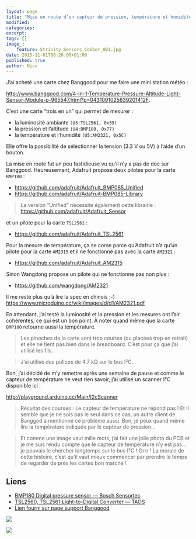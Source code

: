 ```yaml
---
layout: page
title: "Mise en route d’un capteur de pression, température et humidité <em>Strinity Sensors Cobber</em> I²C"
modified:
categories:
excerpt:
tags: []
image_:
    feature: Strinity_Sensors_Cobber_001.jpg
date: 2015-11-01T00:26:00+01:00
published: true
author: Nico
---
```


J’ai acheté une carte chez Banggood pour me faire une mini station météo :

<http://www.banggood.com/4-in-1-Temperature-Pressure-Altitude-Light-Sensor-Module-p-965547.html?p=0431091025639201412F>.

C’est une carte “trois en un” qui permet de mesurer :

-   la luminosité ambiante `(U3:TSL2561, 0x39)`
-   la pression et l’altitude `(U4:BMP180, 0x77)`
-   la température et l’humidité `(U5:AM2321, 0x5C)`

Elle offre la possibilité de sélectionner la tension (3.3 V ou 5V) à l’aide d’un bouton.

La mise en route fut un peu fastidieuse vu qu’il n’y a pas de doc sur Banggood. Heureusement, Adafruit propose deux pilotes pour la carte `BMP180` :

-   <https://github.com/adafruit/Adafruit_BMP085_Unified>
-   <https://github.com/adafruit/Adafruit-BMP085-Library>

> La version “Unified” nécessite également cette librairie :
> <https://github.com/adafruit/Adafruit_Sensor>

et un pilote pour la carte `TSL2561` :

-   <https://github.com/adafruit/Adafruit_TSL2561>

Pour la mesure de température, ça se corse parce qu’Adafruit n’a qu’un pilote pour la carte `AM2315` et il ne fonctionne pas avec la carte `AM2321` :

-   <https://github.com/adafruit/Adafruit_AM2315>

Sinon Wangdong propose un pilote qui ne fonctionne pas non plus :

-   <https://github.com/wangdong/AM2321>

Il me reste plus qu’à lire la spec en chinois ;-) <https://www.microduino.cc/wiki/images/d/d1/AM2321.pdf>

En attendant, j’ai testé la luminosité et la pression et les mesures ont l’air cohérentes, ce qui est un bon point. À noter quand même que la carte `BMP180` retourne aussi la température.

> Les pinoches de la carte sont trop courtes (ou placées trop en retrait) et elle ne tient pas bien dans le breadboard. C’est pour ça que j’ai utilisé les fils.

> J’ai utilisé des pullups de 4.7 kΩ sur le bus I²C.

Bon, j’ai décidé de m’y remettre après une semaine de pause et comme le capteur de température ne veut rien savoir, j’ai utilisé un scanner I²C disponible ici :

<http://playground.arduino.cc/Main/I2cScanner>

> Résultat des courses : Le capteur de température ne répond pas ! Et il semble que je ne sois pas le seul dans ce cas, un autre client de Banggod a mentionné ce problème aussi. Bon, je peux quand même lire la température indiquée par le capteur de pression...

> Et comme une image vaut mille mots, j’ai fait une jolie photo du PCB et je me suis rendu compte que le capteur de température n’y est pas... je pouvais le chercher longtemps sur le bus I²C ! Grrr ! La morale de cette histoire, c’est qu’il vaut mieux commencer par prendre le temps de regarder de près les cartes bon marché !

## Liens

-   [BMP180 Digital pressure sensor — Bosch Sensortec](../../files/2015-11-01-Strinity_Sensors_Cobber/BST-BMP180-DS000-09.pdf)
-   [TSL2560, TSL2561 Light-to-Digital Converter — TAOS](../../files/2015-11-01-Strinity_Sensors_Cobber/TSL2561.pdf)
-   [Lien fourni sur page support Banggood](http://pan.baidu.com/s/1qWjYtqs)

<!--
<figure class="half">
	<a href="../../files/2015-11-01-Strinity_Sensors_Cobber/Strinity_Sensors_Cobber_002.jpg">
		<img src="../../files/2015-11-01-Strinity_Sensors_Cobber/Strinity_Sensors_Cobber_002_low_res.jpg" alt="image" />
	</a>
	<a href="../../files/2015-11-01-Strinity_Sensors_Cobber/Strinity_Sensors_Cobber_003.jpg">
		<img src="../../files/2015-11-01-Strinity_Sensors_Cobber/Strinity_Sensors_Cobber_003_low_res.jpg" alt="image" />
	</a>
</figure>
-->

![](../../files/2015-11-01-Strinity_Sensors_Cobber/Strinity_Sensors_Cobber_004_low_res.jpg)

![](../../files/2015-11-01-Strinity_Sensors_Cobber/Strinity_Sensors_Cobber_001.jpg)
